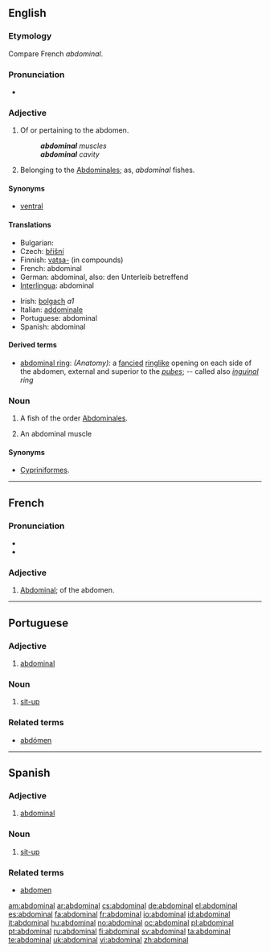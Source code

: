 ==English==

===Etymology===
Compare French ''abdominal''.

===Pronunciation===
* {{audio|en-us-abdominal.ogg|Audio (US)}}

===Adjective===
{{en-adj}}

# Of or pertaining to the abdomen.
#: '''''abdominal''' muscles''
#: '''''abdominal''' cavity''
# {{zoology|obsolete}} Belonging to the [[abdominales|Abdominales]]; as, ''abdominal'' fishes.

====Synonyms====
* {{sense|of or pertaining to the abdomen}} [[ventral]]

====Translations====
{{trans-top|of or pertaining to the abdomen}}
* Bulgarian: {{t|bg|коремен|sc=Cyrl}}
* Czech: [[břišní]]
* Finnish: [[vatsa-]] (in compounds)
* French: abdominal
* German: abdominal, also: den Unterleib betreffend
* [[Interlingua]]: abdominal
{{trans-mid}}
* Irish: [[bolgach]] ''a1''
* Italian: [[addominale]]
* Portuguese: abdominal
* Spanish: abdominal
{{trans-bottom}}

{{trans-top|'having abdominal fins}}
{{trans-mid}}
{{trans-bottom}}

====Derived terms====
* [[abdominal ring]]: ''(Anatomy):'' a [[fancied]] [[ringlike]] opening on each side of the abdomen, external and superior to the ''[[pubes]]''; -- called also ''[[inguinal]] ring''

===Noun===
{{en-noun}}

# {{zoology|obsolete}} A fish of the order [[abdominales|Abdominales]].
# {{context|usually|_|plural}} An abdominal muscle

====Synonyms====
*{{sense|fish}} [[Cypriniformes]].

----

==French==

===Pronunciation===
* {{IPA|/abdɔminal/|lang=fr}}
* {{audio|Fr-abdominal.ogg|Audio}}

===Adjective===
{{fr-adj|mplural=abdominaux}}

# [[#English|Abdominal]]; of the abdomen.

----

==Portuguese==

===Adjective===
{{pt-adj|pl=abdominais}}

# [[#English|abdominal]]

===Noun===
{{pt-noun-m|plural=abdominais}}

# [[sit-up]]

===Related terms===
* [[abdómen]]

----

==Spanish==

===Adjective===
{{es-adj|pl=abdominales}}

# [[#English|abdominal]]

===Noun===
{{es-noun-m|pl=abdominales}}

# [[sit-up]]

===Related terms===
* [[abdomen]]

[[am:abdominal]]
[[ar:abdominal]]
[[cs:abdominal]]
[[de:abdominal]]
[[el:abdominal]]
[[es:abdominal]]
[[fa:abdominal]]
[[fr:abdominal]]
[[io:abdominal]]
[[id:abdominal]]
[[it:abdominal]]
[[hu:abdominal]]
[[no:abdominal]]
[[oc:abdominal]]
[[pl:abdominal]]
[[pt:abdominal]]
[[ru:abdominal]]
[[fi:abdominal]]
[[sv:abdominal]]
[[ta:abdominal]]
[[te:abdominal]]
[[uk:abdominal]]
[[vi:abdominal]]
[[zh:abdominal]]